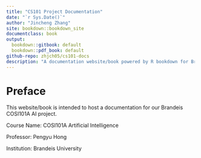 ```yaml
---
title: "CS101 Project Documentation"
date: "`r Sys.Date()`"
author: "Jincheng Zhang"
site: bookdown::bookdown_site
documentclass: book
output:
  bookdown::gitbook: default
  bookdown::pdf_book: default
github-repo: zhjch05/cs101-docs
description: "A documentation website/book powered by R bookdown for Brandeis COSI101A AI project"
---
```


# Preface
This website/book is intended to host a documentation for our Brandeis COSI101A AI project.

Course Name: COSI101A Artificial Intelligence

Professor: Pengyu Hong

Institution: Brandeis University
